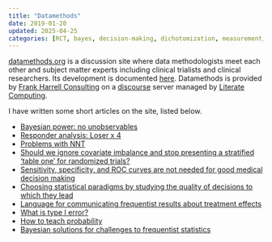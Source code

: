 ```yaml
---
title: "Datamethods"
date: 2019-01-20
updated: 2025-04-25
categories: [RCT, bayes, decision-making, dichotomization, measurement, reporting, responder-analysis, sample-size, sensitivity, specificity, 2025]
---
```


[datamethods.org](https://discourse.datamethods.org) is a discussion site where
data methodologists meet each other and subject matter experts
including clinical trialists and clinical researchers.  Its
development is documented [here](/post/disc).  Datamethods is provided by [Frank Harrell Consulting](https://hbiostat.org) on a [discourse](https://discourse.org) server managed by [Literate Computing](https://literatecomputing.com).

I have written some short articles on the site, listed below.

-   [Bayesian power: no unobservables](https://discourse.datamethods.org/t/bayesian-power-no-unobservables)
-   [Responder analysis: Loser x 4](https://discourse.datamethods.org/t/responder-analysis-loser-x-4)
-   [Problems with NNT](https://discourse.datamethods.org/t/problems-with-nnt)
-   [Should we ignore covariate imbalance and stop presenting a stratified 'table one' for randomized trials?](https://discourse.datamethods.org/t/should-we-ignore-covariate-imbalance-and-stop-presenting-a-stratified-table-one-for-randomized-trials)
-   [Sensitivity, specificity, and ROC curves are not needed for good medical decision making](https://discourse.datamethods.org/t/sensitivity-specificity-and-roc-curves-are-not-needed-for-good-medical-decision-making)
-   [Choosing statistical paradigms by studying the quality of decisions to which they lead](https://discourse.datamethods.org/t/choosing-statistical-paradigms-by-studying-the-quality-of-decisions-to-which-they-lead)
-   [Language for communicating frequentist results about treatment
    effects](https://discourse.datamethods.org/t/language-for-communicating-frequentist-results-about-treatment-effects)
-   [What is type I error?](https://discourse.datamethods.org/t/what-is-type-i-error)
-   [How to teach probability](https://discourse.datamethods.org/t/how-to-teach-probability)
-   [Bayesian solutions for challenges to frequentist statistics](https://discourse.datamethods.org/t/bayesian-solutions-for-challenges-to-frequentist-statistics)

